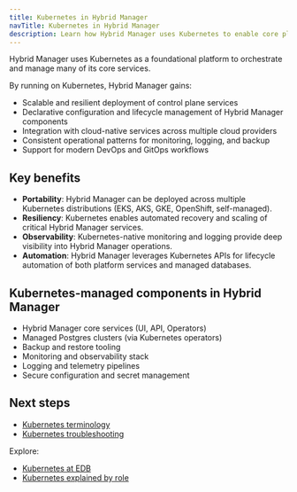 ```yaml
---
title: Kubernetes in Hybrid Manager
navTitle: Kubernetes in Hybrid Manager
description: Learn how Hybrid Manager uses Kubernetes to enable core platform capabilities.
---
```


Hybrid Manager uses Kubernetes as a foundational platform to orchestrate and manage many of its core services.

By running on Kubernetes, Hybrid Manager gains:

-   Scalable and resilient deployment of control plane services
-   Declarative configuration and lifecycle management of Hybrid Manager components
-   Integration with cloud-native services across multiple cloud providers
-   Consistent operational patterns for monitoring, logging, and backup
-   Support for modern DevOps and GitOps workflows

## Key benefits

-   **Portability**: Hybrid Manager can be deployed across multiple Kubernetes distributions (EKS, AKS, GKE, OpenShift, self-managed).
-   **Resiliency**: Kubernetes enables automated recovery and scaling of critical Hybrid Manager services.
-   **Observability**: Kubernetes-native monitoring and logging provide deep visibility into Hybrid Manager operations.
-   **Automation**: Hybrid Manager leverages Kubernetes APIs for lifecycle automation of both platform services and managed databases.

## Kubernetes-managed components in Hybrid Manager

-   Hybrid Manager core services (UI, API, Operators)
-   Managed Postgres clusters (via Kubernetes operators)
-   Backup and restore tooling
-   Monitoring and observability stack
-   Logging and telemetry pipelines
-   Secure configuration and secret management

## Next steps

-   [Kubernetes terminology](/portal/kubernetes/learn/explained/terminology)
-   [Kubernetes troubleshooting](/portal/kubernetes/learn/how-to/troubleshooting-on-kubernetes/)

Explore:

-   [Kubernetes at EDB](./k8s-at-edb)
-   [Kubernetes explained by role](/portal/kubernetes/learn/explained/for/)
